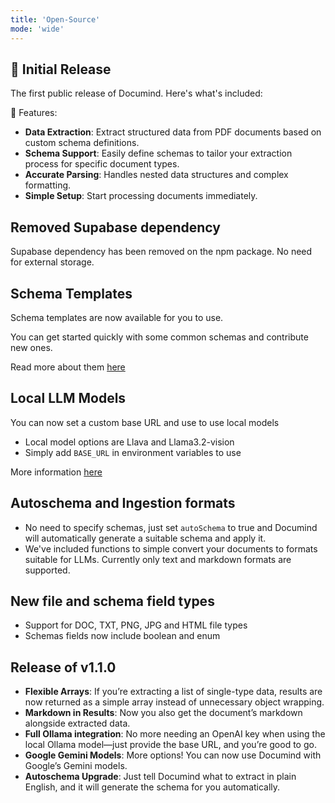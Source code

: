 ```yaml
---
title: 'Open-Source'
mode: 'wide'
---
```


<Update label="November 15, 2024" description="v.1.0.7">

## 🎉 Initial Release

The first public release of Documind. Here's what's included:

🚀 Features:
- **Data Extraction**: Extract structured data from PDF documents based on custom schema definitions.
- **Schema Support**: Easily define schemas to tailor your extraction process for specific document types.
- **Accurate Parsing**: Handles nested data structures and complex formatting.
- **Simple Setup**: Start processing documents immediately.

</Update>

<Update label="November 19, 2024" description="v.1.0.8">

## Removed Supabase dependency

Supabase dependency has been removed on the npm package. No need for external storage.

</Update>

<Update label="November 25, 2024" description="v.1.0.9">

## Schema Templates

Schema templates are now available for you to use. 

You can get started quickly with some common schemas and contribute new ones.

Read more about them [here](../templates/overview)

</Update>

<Update label="December 4, 2024" description="v.1.0.10">

## Local LLM Models

You can now set a custom base URL and use to use local models

- Local model options are Llava and Llama3.2-vision
- Simply add `BASE_URL` in environment variables to use

More information [here](../guides/local-models)

</Update>

<Update label="December 14, 2024" description="v.1.0.11">

## Autoschema and Ingestion formats

- No need to specify schemas, just set `autoSchema` to true and Documind will automatically generate a suitable schema and apply it.
- We've included functions to simple convert your documents to formats suitable for LLMs. Currently only text and markdown formats are supported.

</Update>

<Update label="January 14, 2025" description="v.1.0.12">

## New file and schema field types

- Support for DOC, TXT, PNG, JPG and HTML file types
- Schemas fields now include boolean and enum

</Update>

<Update label="February 18, 2025" description="v.1.1.0">

## Release of v1.1.0 

- **Flexible Arrays**: If you’re extracting a list of single-type data, results are now returned as a simple array instead of unnecessary object wrapping.
- **Markdown in Results**: Now you also get the document’s markdown alongside extracted data.
- **Full Ollama integration**: No more needing an OpenAI key when using the local Ollama model—just provide the base URL, and you’re good to go.
- **Google Gemini Models**: More options! You can now use Documind with Google’s Gemini models.
- **Autoschema Upgrade**: Just tell Documind what to extract in plain English, and it will generate the schema for you automatically.

</Update>

